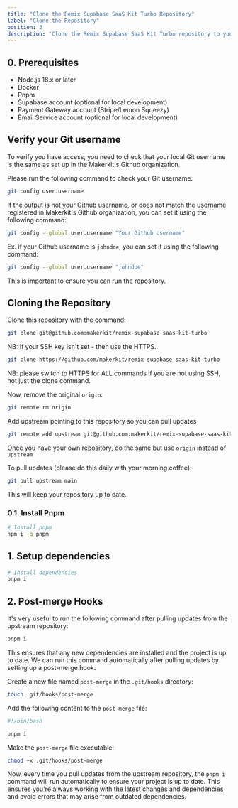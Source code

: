 ```yaml
---
title: "Clone the Remix Supabase SaaS Kit Turbo Repository"
label: "Clone the Repository"
position: 3
description: "Clone the Remix Supabase SaaS Kit Turbo repository to your local machine."
---
```


## 0. Prerequisites

- Node.js 18.x or later
- Docker
- Pnpm
- Supabase account (optional for local development)
- Payment Gateway account (Stripe/Lemon Squeezy)
- Email Service account (optional for local development)

## Verify your Git username

To verify you have access, you need to check that your local Git username is the same as set up in the Makerkit's Github organization.

Please run the following command to check your Git username:

```bash
git config user.username
```

If the output is not your Github username, or does not match the username registered in Makerkit's Github organization, you can set it using the following command:

```bash
git config --global user.username "Your Github Username"
```

Ex. if your Github username is `johndoe`, you can set it using the following command:

```bash
git config --global user.username "johndoe"
```

This is important to ensure you can run the repository.

## Cloning the Repository

Clone this repository with the command:

```bash
git clone git@github.com:makerkit/remix-supabase-saas-kit-turbo
```

NB: If your SSH key isn't set - then use the HTTPS.

```bash
git clone https://github.com/makerkit/remix-supabase-saas-kit-turbo
```

NB: please switch to HTTPS for ALL commands if you are not using SSH, not just the clone command.

Now, remove the original `origin`:

```bash
git remote rm origin
```

Add upstream pointing to this repository so you can pull updates

```bash
git remote add upstream git@github.com:makerkit/remix-supabase-saas-kit-turbo
```

Once you have your own repository, do the same but use `origin` instead of `upstream`

To pull updates (please do this daily with your morning coffee):

```bash
git pull upstream main
```

This will keep your repository up to date.

### 0.1. Install Pnpm

```bash
# Install pnpm
npm i -g pnpm
```

## 1. Setup dependencies

```bash
# Install dependencies
pnpm i
```

## 2. Post-merge Hooks

It's very useful to run the following command after pulling updates from the upstream repository:

```bash
pnpm i
```

This ensures that any new dependencies are installed and the project is up to date. We can run this command automatically after pulling updates by setting up a post-merge hook.

Create a new file named `post-merge` in the `.git/hooks` directory:

```bash
touch .git/hooks/post-merge
```

Add the following content to the `post-merge` file:

```bash
#!/bin/bash

pnpm i
```

Make the `post-merge` file executable:

```bash
chmod +x .git/hooks/post-merge
```

Now, every time you pull updates from the upstream repository, the `pnpm i` command will run automatically to ensure your project is up to date. This ensures you're always working with the latest changes and dependencies and avoid errors that may arise from outdated dependencies.
